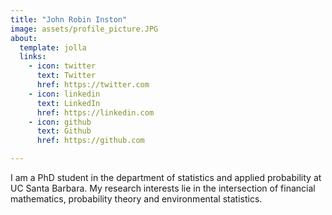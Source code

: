 ```yaml
---
title: "John Robin Inston"
image: assets/profile_picture.JPG
about:
  template: jolla
  links:
    - icon: twitter
      text: Twitter
      href: https://twitter.com
    - icon: linkedin
      text: LinkedIn
      href: https://linkedin.com
    - icon: github
      text: Github
      href: https://github.com

---
```


I am a PhD student in the department of statistics and applied probability
at UC Santa Barbara.  My research interests lie in the intersection of 
financial mathematics, probability theory and environmental statistics.
